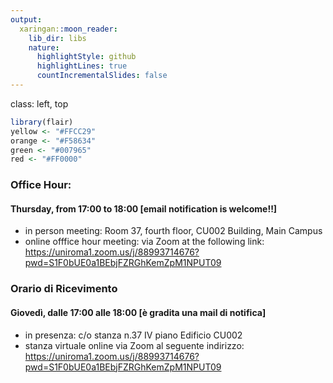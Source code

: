 ```yaml
---
output:
  xaringan::moon_reader:
    lib_dir: libs
    nature:
      highlightStyle: github
      highlightLines: true
      countIncrementalSlides: false
---
```

class: left, top

<div style = "position:fixed; visibility: hidden">
$$\require{color}\definecolor{yellow}{rgb}{1, 0.8, 0.16078431372549}$$
$$\require{color}\definecolor{orange}{rgb}{0.96078431372549, 0.525490196078431, 0.203921568627451}$$
$$\require{color}\definecolor{green}{rgb}{0, 0.474509803921569, 0.396078431372549}$$
$$\require{color}\definecolor{red}{rgb}{1, 0, 0}$$
</div>

<script type="text/x-mathjax-config">
MathJax.Hub.Config({
  TeX: {
    Macros: {
      yellow: ["{\\color{yellow}{#1}}", 1],
      orange: ["{\\color{orange}{#1}}", 1],
      green: ["{\\color{green}{#1}}", 1],
      red: ["{\\color{red}{#1}}", 1]
    },
    loader: {load: ['[tex]/color']},
    tex: {packages: {'[+]': ['color']}}
  }
});
</script>

<style>
.yellow {color: #FFCC29;}
.orange {color: #F58634;}
.green {color: #007965;}
.red {color: #FF0000;}
</style>


```r
library(flair)
yellow <- "#FFCC29"
orange <- "#F58634"
green <- "#007965"
red <- "#FF0000"
```


### Office Hour: 

<!-- .red[**IMPORTANT: This week office hour is postponed to <br> Friday 13 October,  from 17:00 to 18:00**] -->

#### Thursday, from 17:00 to 18:00 [email notification is welcome!!]

- in person meeting: Room 37, fourth floor, CU002 Building, Main Campus
- online offfice hour meeting: via Zoom at the following link: <https://uniroma1.zoom.us/j/88993714676?pwd=S1F0bUE0a1BEbjFZRGhKemZpM1NPUT09>


### Orario di Ricevimento 

#### Giovedì, dalle 17:00 alle 18:00 [è gradita una mail di notifica]

- in presenza: c/o stanza n.37 IV piano Edificio CU002
- stanza virtuale online via Zoom al seguente indirizzo: <https://uniroma1.zoom.us/j/88993714676?pwd=S1F0bUE0a1BEbjFZRGhKemZpM1NPUT09>

